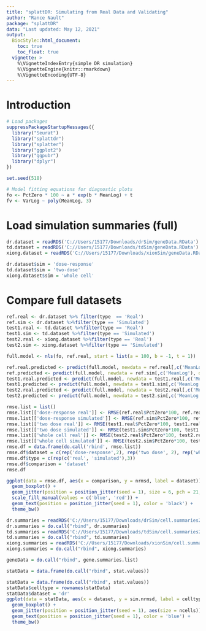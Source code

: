 ---
title: "splattDR: Simulating from Real Data and Validating"
author: "Rance Nault"
package: "splattDR"
data: "Last updated: May 12, 2021"
output: 
  BiocStyle::html_document:
    toc: true
    toc_float: true
  vignette: >
    %\VignetteIndexEntry{simple DR simulation}
    %\VignetteEngine{knitr::rmarkdown}
    %\VignetteEncoding{UTF-8}
---

# Introduction
```{r}
# Load packages
suppressPackageStartupMessages({
  library("Seurat")
  library("splattdr")
  library("splatter")
  library("ggplot2")
  library("ggpubr")
  library("dplyr")
})

set.seed(518)

# Model fitting equations for diagnostic plots
fo <- PctZero * 100 ~ a * exp(b * MeanLog) + t
fv <- VarLog ~ poly(MeanLog, 3)
```

# Load simulation summaries (full)
```{r}
dr.dataset = readRDS('C://Users/15177/Downloads/drSim/geneData.RData')
td.dataset = readRDS('C://Users/15177/Downloads/tdSim/geneData.RData')
xiong.dataset = readRDS('C://Users/15177/Downloads/xionSim/geneData.RData')

dr.dataset$sim = 'dose-response'
td.dataset$sim = 'two-dose'
xiong.dataset$sim = 'whole cell'
```

# Compare full datasets
```{r fig.heigh = 1, fig.with = 2}
ref.real <- dr.dataset %>% filter(type  == 'Real')
ref.sim <- dr.dataset %>%filter(type == 'Simulated')
test1.real <- td.dataset %>%filter(type == 'Real')
test1.sim <- td.dataset %>%filter(type == 'Simulated')
test2.real <- xiong.dataset %>%filter(type == 'Real')
test2.sim <- xiong.dataset %>%filter(type == 'Simulated')

full.model <- nls(fo, ref.real, start = list(a = 100, b = -1, t = 1))

ref.real.predicted <- predict(full.model, newdata = ref.real[,c('MeanLog'), drop=FALSE])
ref.predicted <- predict(full.model, newdata = ref.sim[,c('MeanLog'), drop=FALSE])
test1.real.predicted <- predict(full.model, newdata = test1.real[,c('MeanLog'), drop=FALSE])
test1.predicted <- predict(full.model, newdata = test1.sim[,c('MeanLog'), drop=FALSE])
test2.real.predicted <- predict(full.model, newdata = test2.real[,c('MeanLog'), drop=FALSE])
test2.predicted <- predict(full.model, newdata = test2.sim[,c('MeanLog'), drop=FALSE])

rmse.list = list()
rmse.list[['dose-response real']] <- RMSE(ref.real$PctZero*100, ref.real.predicted)
rmse.list[['dose-response simulated']] <- RMSE(ref.sim$PctZero*100, ref.predicted)
rmse.list[['two dose real']] <- RMSE(test1.real$PctZero*100, test1.real.predicted)
rmse.list[['two dose simulated']] <- RMSE(test1.sim$PctZero*100, test1.predicted)
rmse.list[['whole cell real']] <- RMSE(test2.real$PctZero*100, test2.real.predicted)
rmse.list[['whole cell simulated']] <- RMSE(test2.sim$PctZero*100, test2.predicted)
rmse.df = data.frame(do.call('rbind', rmse.list))
rmse.df$dataset = c(rep('dose-response',2), rep('two dose', 2), rep('whole cell', 2))
rmse.df$type = c(rep(c('real', 'simulated'),3))
rmse.df$comparison = 'dataset'
rmse.df

ggplot(data = rmse.df, aes(x = comparison, y = nrmsd, label = dataset)) +
  geom_boxplot() +
  geom_jitter(position = position_jitter(seed = 1), size = 6, pch = 21, alpha = 0.8, aes(fill = type)) +
  scale_fill_manual(values = c('blue', 'red')) +
  geom_text(position = position_jitter(seed = 1), color = 'black') +
  theme_bw()
```


```{r}
dr.summaries = readRDS('C://Users/15177/Downloads/drSim/cell.summaries2.list.RData')
dr.summaries = do.call("rbind", dr.summaries)
td.summaries = readRDS('C://Users/15177/Downloads/tdSim/cell.summaries2.list.RData')
td.summaries = do.call("rbind", td.summaries)
xiong.summaries = readRDS('C://Users/15177/Downloads/xionSim/cell.summaries2.list.RData')
xiong.summaries = do.call("rbind", xiong.summaries)

geneData = do.call("rbind", gene.summaries.list)

statData = data.frame(do.call("rbind", stat.values))
```


```{r}
statData = data.frame(do.call("rbind", stat.values))
statData$celltype = rownames(statData)
statData$dataset = 'dr'
ggplot(data = statData, aes(x = dataset, y = sim.nrmsd, label = celltype)) +
  geom_boxplot() + 
  geom_jitter(position = position_jitter(seed = 1), aes(size = ncells)) +
  geom_text(position = position_jitter(seed = 1), color = 'blue') +
  theme_bw()
```

